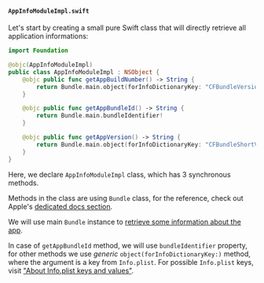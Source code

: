 
#### `AppInfoModuleImpl.swift`

Let's start by creating a small pure Swift class that will directly retrieve all application informations:

```swift title="ios/AppInfoModuleImpl.swift"
import Foundation

@objc(AppInfoModuleImpl)
public class AppInfoModuleImpl : NSObject {
    @objc public func getAppBuildNumber() -> String {
        return Bundle.main.object(forInfoDictionaryKey: "CFBundleVersion") as! String
    }

    @objc public func getAppBundleId() -> String {
        return Bundle.main.bundleIdentifier!
    }

    @objc public func getAppVersion() -> String {
        return Bundle.main.object(forInfoDictionaryKey: "CFBundleShortVersionString") as! String
    }
}
```

Here, we declare `AppInfoModuleImpl` class, which has 3 synchronous methods.

<ExportingObjCInfo />

Methods in the class are using `Bundle` class, for the reference, check out Apple's [dedicated docs section](https://developer.apple.com/documentation/foundation/bundle).

We will use main `Bundle` instance to [retrieve some information about the app](https://developer.apple.com/documentation/foundation/bundle#1652578).

In case of `getAppBundleId` method, we will use `bundleIdentifier` property, for other methods we use _generic_ `object(forInfoDictionaryKey:)` method, where the argument is a key from `Info.plist`.
For possible `Info.plist` keys, visit ["About Info.plist keys and values"](https://developer.apple.com/library/archive/documentation/General/Reference/InfoPlistKeyReference/Introduction/Introduction.html).
